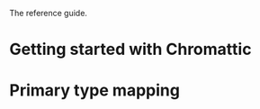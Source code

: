 The reference guide.

= Getting started with Chromattic =
{{include document=gettingstarted.wiki/}}

= Primary type mapping =
{{include document=primarytypemapping.wiki/}}
